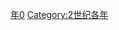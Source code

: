 {{Catnav|頁面分類|历史|歷史時代|年|2世纪各年}}
{{Commons category|170}}

[[Category:170年代|年0]]
[[Category:2世纪各年|Category:2世纪各年]]